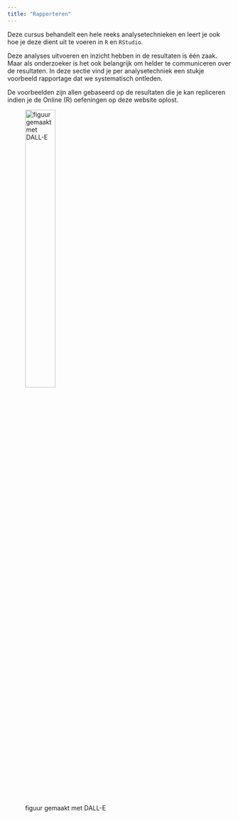 ```yaml
---
title: "Rapporteren"
---
```


Deze cursus behandelt een hele reeks analysetechnieken en leert je ook hoe je deze dient uit te voeren in `R` en `RStudio`.

Deze analyses uitvoeren en inzicht hebben in de resultaten is één zaak. Maar als onderzoeker is het ook belangrijk om helder te communiceren over de resultaten. In deze sectie vind je per analysetechniek een stukje voorbeeld rapportage dat we systematisch ontleden.

De voorbeelden zijn allen gebaseerd op de resultaten die je kan repliceren indien je de Online (R) oefeningen op deze website oplost.

![figuur gemaakt met DALL-E](images/writer.png){width="40%"}
